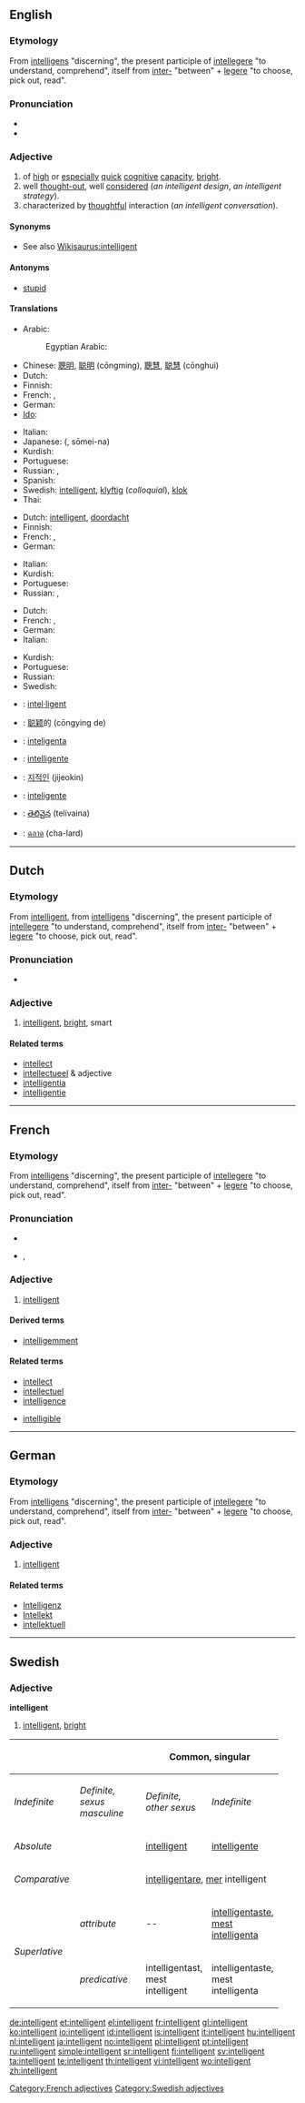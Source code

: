 ==English==

===Etymology===
From {{etyl|la}} [[intelligens]] "discerning", the present participle of [[intellegere]] "to understand, comprehend", itself from [[inter-]] "between" + [[legere]] "to choose, pick out, read".

===Pronunciation===
* {{IPA|/ɪnˈtɛlɪʤənt/}}
* {{audio|en-us-intelligent.ogg|Audio (US)}}

===Adjective===
{{en-adj}}

# of [[high]] or [[especial]]ly [[quick]] [[cognitive]] [[capacity]], [[bright]].
# well [[thought-out]], well [[considered]] (''an intelligent design'', ''an intelligent strategy'').
# characterized by [[thoughtful]] interaction (''an intelligent conversation'').

====Synonyms====
* See also [[Wikisaurus:intelligent]]

====Antonyms====
* [[stupid]]

====Translations====
{{trans-top|of high or especially quick cognitive capacity, bright}}
* Arabic: {{t-|ar|ذكي|m|alt=ذَكيّ|tr=dhakii|sc=Arab}}
*: Egyptian Arabic: {{tø|arz|زكي|m|tr=zakii|sc=Arab|xs=Egyptian Arabic}}
* Chinese: [[聰明]], [[聪明]] (cōngming), [[聰慧]], [[聪慧]] (cōnghuì)
* Dutch: {{t+|nl|intelligent}}
* Finnish: {{t+|fi|älykäs}}
* French: {{t+|fr|intelligent|m}}, {{t+|fr|intelligente|f}}
* German: {{t+|de|intelligent}}
* [[Ido]]: {{t+|io|inteligenta|xs=Ido}}
{{trans-mid}}
* Italian: {{t|it|intelligente}}
* Japanese: {{Jpan|[[聡明な]]}} ({{Jpan|[[そうめいな]]}}, sōmei-na)
* Kurdish: {{t|ku|زیره‌ک|tr=zirek|sc=ku-Arab}}
* Portuguese: {{t+|pt|inteligente}}
* Russian: {{t+|ru|умный|tr=úmnyj|sc=Cyrl}}, {{t+|ru|разумный|tr=razúmnyj|sc=Cyrl}}
* Spanish: {{t+|es|inteligente|m|f}}
* Swedish: [[intelligent#Swedish|intelligent]], [[klyftig]] (''colloquial''), [[klok]]
* Thai: {{t-|th|ฉลาด|tr=Cha-lard|sc=Thai}}
{{trans-bottom}}

{{trans-top|well thought-out, well considered}}
* Dutch: [[intelligent]], [[doordacht]]
* Finnish: {{t+|fi|älykäs}}
* French: {{t+|fr|intelligent|m}}, {{t+|fr|intelligente|f}}
* German: {{t+|de|intelligent}}
{{trans-mid}}
* Italian: {{t|it|intelligente}}
* Kurdish: {{t|ku|زیره‌ک|tr=zirek|sc=ku-Arab}}
* Portuguese: {{t+|pt|inteligente}}
* Russian: {{t+|ru|умный|tr=úmnyj|sc=Cyrl}}, {{t+|ru|продуманный|tr=prodúmannyj|sc=Cyrl}}
{{trans-bottom}}

{{trans-top|characterized by thoughtful interaction}}
* Dutch: {{t+|nl|intelligent}}
* French: {{t+|fr|intelligent|m}}, {{t+|fr|intelligente|f}}
* German: {{t+|de|intelligent}}
* Italian: {{t|it|intelligente}}
{{trans-mid}}
* Kurdish: {{t|ku|زیره‌ک|tr=zirek|sc=ku-Arab}}
* Portuguese: {{t+|pt|inteligente}}
* Russian: {{t+|ru|интеллигентный|tr=intelligéntnyj|sc=Cyrl}}
* Swedish: {{t+|sv|intelligent}}
{{trans-bottom}}

{{checktrans-top}}
* {{ttbc|Catalan}}: [[intel·ligent]]
* {{ttbc|Chinese}}: [[聪颖]]的 (cōngying de)
* {{ttbc|Esperanto}}: [[inteligenta]]
* {{ttbc|Interlingua}}: [[intelligente]]
{{checktrans-mid}}
* {{ttbc|Korean}}: [[지적인]] (jijeokin)
* {{ttbc|Spanish}}: [[inteligente]]
* {{ttbc|Telugu}}: [[తెలివైన]] (telivaina)
* {{ttbc|Thai}}: [[ฉลาด]] (cha-lard)
{{checktrans-bottom}}

----

==Dutch==

===Etymology===
From {{etyl|fr|nl}} [[intelligent]], from {{etyl|la|nl}} [[intelligens]] "discerning", the present participle of [[intellegere]] "to understand, comprehend", itself from [[inter-]] "between" + [[legere]] "to choose, pick out, read".

===Pronunciation===
* {{audio|Nl-intelligent.ogg|Audio}}

===Adjective===
{{nl-adj|}}

# [[#English|intelligent]], [[bright]], smart

====Related terms====
* [[intellect]]
* [[intellectueel]] {{m}} & adjective
* [[intelligentia]]
* [[intelligentie]]

----

==French==

===Etymology===
From {{etyl|la|fr}} [[intelligens]] "discerning", the present participle of [[intellegere]] "to understand, comprehend", itself from [[inter-]] "between" + [[legere]] "to choose, pick out, read".

===Pronunciation===
* {{audio|Fr-intelligent.ogg|audio}}
* {{IPA|/ɛ̃teliʒɑ̃/|lang=fr}}, {{SAMPA|/E~.te.li.ZA~/}}

===Adjective===
{{fr-adj}}

# [[#English|intelligent]]

====Derived terms====
* [[intelligemment]]

====Related terms====
{{top2}}
* [[intellect#French|intellect]]
* [[intellectuel]]
* [[intelligence#French|intelligence]]
{{mid2}}
* [[intelligible#French|intelligible]]
{{bottom}}

[[Category:French adjectives]]

----

==German==

===Etymology===
From {{etyl|la|de}} [[intelligens]] "discerning", the present participle of [[intellegere]] "to understand, comprehend", itself from [[inter-]] "between" + [[legere]] "to choose, pick out, read".

===Adjective===
{{de-adj|intelligenter|intelligentesten}}

# [[#English|intelligent]]

====Related terms====
* [[Intelligenz]]
* [[Intellekt]]
* [[intellektuell]] {{m}}

----

==Swedish==

===Adjective===
'''intelligent'''

# [[intelligent#English|intelligent]], [[bright]]

{| border=1 cellspacing=0
|- bgcolor="#FFFFF0" align=center
! rowspan=2 colspan=2 |
! colspan=3 width=100| Common, singular
! colspan=2 width=100| Neuter, singular
! rowspan=2 width=100| Plural
|- bgcolor="#FFFFF0" align=center
| width=100 | ''Indefinite''
| width=100 | ''Definite, sexus masculine''
| width=100 |  ''Definite, other sexus''
| width=100 | ''Indefinite''
| width=100 | ''Definite''
|- align=center
| colspan=2 width=120 | ''Absolute''
| [[intelligent]]
| [[intelligente]]
| [[intelligenta]]
| [[intelligent]]
| [[intelligenta]]
| [[intelligenta]]
|- align=center
| colspan=2 | ''Comparative''
| colspan=7 | [[intelligentare]], [[mer]] intelligent
|- align=center
| rowspan=2 width=50| ''Superlative''
| width=70 | ''attribute''
| --
| [[intelligentaste]], [[mest]] [[intelligenta]]
| intelligentaste, mest intelligenta
| --
| intelligentaste, mest intelligenta
| intelligentaste, mest intelligenta
|- align=center
| ''predicative''
| intelligentast, mest intelligent
| intelligentaste, mest intelligenta
| intelligentaste, mest intelligenta
| intelligentast, mest intelligent
| intelligentaste, mest intelligenta
| intelligentaste, mest intelligenta
|}

[[Category:Swedish adjectives]]

[[de:intelligent]]
[[et:intelligent]]
[[el:intelligent]]
[[fr:intelligent]]
[[gl:intelligent]]
[[ko:intelligent]]
[[io:intelligent]]
[[id:intelligent]]
[[is:intelligent]]
[[it:intelligent]]
[[hu:intelligent]]
[[nl:intelligent]]
[[ja:intelligent]]
[[no:intelligent]]
[[pl:intelligent]]
[[pt:intelligent]]
[[ru:intelligent]]
[[simple:intelligent]]
[[sr:intelligent]]
[[fi:intelligent]]
[[sv:intelligent]]
[[ta:intelligent]]
[[te:intelligent]]
[[th:intelligent]]
[[vi:intelligent]]
[[wo:intelligent]]
[[zh:intelligent]]